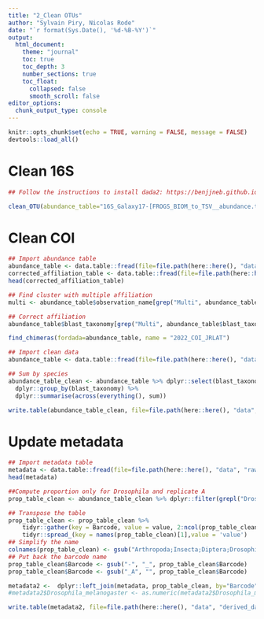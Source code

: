 ```yaml
---
title: "2_Clean OTUs"
author: "Sylvain Piry, Nicolas Rode"
date: "`r format(Sys.Date(), '%d-%B-%Y')`"
output: 
  html_document:
    theme: "journal"
    toc: true
    toc_depth: 3
    number_sections: true
    toc_float:
      collapsed: false
      smooth_scroll: false
editor_options: 
  chunk_output_type: console
---
```



```r
knitr::opts_chunk$set(echo = TRUE, warning = FALSE, message = FALSE)
devtools::load_all()
```

# Clean 16S
```r
## Follow the instructions to install dada2: https://benjjneb.github.io/dada2/

clean_OTU(abundance_table="16S_Galaxy17-[FROGS_BIOM_to_TSV__abundance.tsv].tsv", affiliation_table="16S_Galaxy18-[FROGS_BIOM_to_TSV__multi-affiliations.tsv].tsv", thresh=0.5, name = "2022_16S_JRLAT", removecol="NC-Index")


```
# Clean COI
```r
## Import abundance table
abundance_table <- data.table::fread(file=file.path(here::here(), "data", "raw_data", "COI_Galaxy22-[FROGS_BIOM_to_TSV__abundance.tsv].tsv"),sep="\t",header=TRUE)# to modify (name of the abundance file)
corrected_affiliation_table <- data.table::fread(file=file.path(here::here(), "data", "raw_data", "COI_Galaxy23-FROGS_BIOM_to_TSV__monoaffiliations.csv"),sep=";",header=TRUE)# to modify (name of the abundance file)
head(corrected_affiliation_table)

## Find cluster with multiple affiliation
multi <- abundance_table$observation_name[grep("Multi", abundance_table$blast_taxonomy)]

## Correct affiliation
abundance_table$blast_taxonomy[grep("Multi", abundance_table$blast_taxonomy)] <- corrected_affiliation_table$blast_taxonomy[match(multi, corrected_affiliation_table$`#observation_name`)]

find_chimeras(fordada=abundance_table, name = "2022_COI_JRLAT")

## Import clean data
abundance_table <- data.table::fread(file=file.path(here::here(), "data", "derived_data", "2022_COI_JRLAT_cleaned_abundance.txt"),sep="\t",header=TRUE)

## Sum by species
abundance_table_clean <- abundance_table %>% dplyr::select(blast_taxonomy, observation_sum:Undetermined) %>% 
  dplyr::group_by(blast_taxonomy) %>% 
  dplyr::summarise(across(everything(), sum))

write.table(abundance_table_clean, file=file.path(here::here(), "data", "derived_data", "2022_COI_JRLAT_cleaned_abundanceandtaxo.txt"), sep="\t", row.names=FALSE, col.names=TRUE, quote=FALSE)
```
# Update metadata
```r
## Import metadata table
metadata <- data.table::fread(file=file.path(here::here(), "data", "raw_data", "Sample_ISS.xlsx - Metadata.csv"), sep=",", header=TRUE)
head(metadata)

##Compute proportion only for Drosophila and replicate A
prop_table_clean <- abundance_table_clean %>% dplyr::filter(grepl("Drosophila", blast_taxonomy)) %>% dplyr::select(blast_taxonomy:Undetermined) %>% dplyr::select(blast_taxonomy, ends_with("-A")) %>%  dplyr::mutate_if(is.numeric, ~round(./sum(.), 1)) 

## Transpose the table
prop_table_clean <- prop_table_clean %>%
    tidyr::gather(key = Barcode, value = value, 2:ncol(prop_table_clean)) %>% 
    tidyr::spread_(key = names(prop_table_clean)[1],value = 'value')
## Simplify the name
colnames(prop_table_clean) <- gsub("Arthropoda;Insecta;Diptera;Drosophilidae;Drosophilinae;Drosophila;", "", colnames(prop_table_clean))
## Put back the barcode name
prop_table_clean$Barcode <- gsub("-", "_", prop_table_clean$Barcode)
prop_table_clean$Barcode <- gsub("_A", "", prop_table_clean$Barcode)

metadata2 <-  dplyr::left_join(metadata, prop_table_clean, by="Barcode")
#metadata2$Drosophila_melanogaster <- as.numeric(metadata2$Drosophila_melanogaster)

write.table(metadata2, file=file.path(here::here(), "data", "derived_data", "Metadata_withSpecies.txt"), sep="\t", row.names=FALSE, col.names=TRUE, quote=FALSE)
```